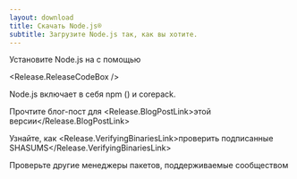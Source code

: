 ```yaml
---
layout: download
title: Скачать Node.js®️
subtitle: Загрузите Node.js так, как вы хотите.
---
```


<section>
  Установите Node.js <Release.VersionDropdown /> на  <Release.OperatingSystemDropdown /> с помощью <Release.PlatformDropdown />

  <Release.ReleaseCodeBox />
</section>

<section>
  Node.js включает в себя <LinkWithArrow href="https://npmjs.com">npm</LinkWithArrow> (<Release.NpmVersion />) и corepack.

Прочтите блог-пост для <Release.BlogPostLink>этой версии</Release.BlogPostLink>

Узнайте, как <Release.VerifyingBinariesLink>проверить подписанные SHASUMS</Release.VerifyingBinariesLink>

Проверьте другие <LinkWithArrow href="/download/package-manager/all">менеджеры пакетов</LinkWithArrow>, поддерживаемые сообществом

</section>
